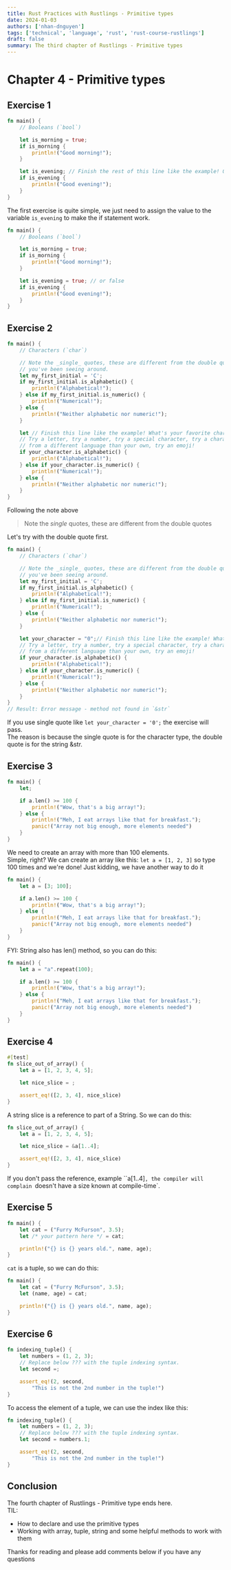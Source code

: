 ```yaml
---
title: Rust Practices with Rustlings - Primitive types
date: 2024-01-03
authors: ['nhan-dnguyen']
tags: ['technical', 'language', 'rust', 'rust-course-rustlings']
draft: false
summary: The third chapter of Rustlings - Primitive types
---
```


# Chapter 4 - Primitive types

## Exercise 1

```rust
fn main() {
    // Booleans (`bool`)

    let is_morning = true;
    if is_morning {
        println!("Good morning!");
    }

    let is_evening; // Finish the rest of this line like the example! Or make it be false!
    if is_evening {
        println!("Good evening!");
    }
}
```

The first exercise is quite simple, we just need to assign the value to the variable `is_evening` to make the if statement work.

```rust
fn main() {
    // Booleans (`bool`)

    let is_morning = true;
    if is_morning {
        println!("Good morning!");
    }

    let is_evening = true; // or false
    if is_evening {
        println!("Good evening!");
    }
}
```

## Exercise 2

```rust
fn main() {
    // Characters (`char`)

    // Note the _single_ quotes, these are different from the double quotes
    // you've been seeing around.
    let my_first_initial = 'C';
    if my_first_initial.is_alphabetic() {
        println!("Alphabetical!");
    } else if my_first_initial.is_numeric() {
        println!("Numerical!");
    } else {
        println!("Neither alphabetic nor numeric!");
    }

    let // Finish this line like the example! What's your favorite character?
    // Try a letter, try a number, try a special character, try a character
    // from a different language than your own, try an emoji!
    if your_character.is_alphabetic() {
        println!("Alphabetical!");
    } else if your_character.is_numeric() {
        println!("Numerical!");
    } else {
        println!("Neither alphabetic nor numeric!");
    }
}
```

Following the note above
> Note the _single_ quotes, these are different from the double quotes

Let's try with the double quote first.

```rust
fn main() {
    // Characters (`char`)

    // Note the _single_ quotes, these are different from the double quotes
    // you've been seeing around.
    let my_first_initial = 'C';
    if my_first_initial.is_alphabetic() {
        println!("Alphabetical!");
    } else if my_first_initial.is_numeric() {
        println!("Numerical!");
    } else {
        println!("Neither alphabetic nor numeric!");
    }

    let your_character = "0";// Finish this line like the example! What's your favorite character?
    // Try a letter, try a number, try a special character, try a character
    // from a different language than your own, try an emoji!
    if your_character.is_alphabetic() {
        println!("Alphabetical!");
    } else if your_character.is_numeric() {
        println!("Numerical!");
    } else {
        println!("Neither alphabetic nor numeric!");
    }
}
// Result: Error message - method not found in `&str`
```

If you use single quote like `let your_character = '0';` the exercise will pass. <br />
The reason is because the single quote is for the character type, the double quote is for the string &str. <br />

## Exercise 3

```rust
fn main() {
    let;

    if a.len() >= 100 {
        println!("Wow, that's a big array!");
    } else {
        println!("Meh, I eat arrays like that for breakfast.");
        panic!("Array not big enough, more elements needed")
    }
}
```

We need to create an array with more than 100 elements. <br />
Simple, right? We can create an array like this: `let a = [1, 2, 3]` so type 100 times and we're done!
Just kidding, we have another way to do it

```rust
fn main() {
    let a = [3; 100];

    if a.len() >= 100 {
        println!("Wow, that's a big array!");
    } else {
        println!("Meh, I eat arrays like that for breakfast.");
        panic!("Array not big enough, more elements needed")
    }
}
```

FYI: String also has len() method, so you can do this:

```rust
fn main() {
    let a = "a".repeat(100);

    if a.len() >= 100 {
        println!("Wow, that's a big array!");
    } else {
        println!("Meh, I eat arrays like that for breakfast.");
        panic!("Array not big enough, more elements needed")
    }
}
```

## Exercise 4

```rust
#[test]
fn slice_out_of_array() {
    let a = [1, 2, 3, 4, 5];

    let nice_slice = ;

    assert_eq!([2, 3, 4], nice_slice)
}
```

A string slice is a reference to part of a String. So we can do this:

```rust
fn slice_out_of_array() {
    let a = [1, 2, 3, 4, 5];

    let nice_slice = &a[1..4];

    assert_eq!([2, 3, 4], nice_slice)
}
```

If you don't pass the reference, example ``a[1..4]`, the compiler will complain `doesn't have a size known at compile-time`.

## Exercise 5

```rust
fn main() {
    let cat = ("Furry McFurson", 3.5);
    let /* your pattern here */ = cat;

    println!("{} is {} years old.", name, age);
}
```

`cat` is a tuple, so we can do this:

```rust
fn main() {
    let cat = ("Furry McFurson", 3.5);
    let (name, age) = cat;

    println!("{} is {} years old.", name, age);
}
```

## Exercise 6

```rust
fn indexing_tuple() {
    let numbers = (1, 2, 3);
    // Replace below ??? with the tuple indexing syntax.
    let second =;

    assert_eq!(2, second,
        "This is not the 2nd number in the tuple!")
}
```

To access the element of a tuple, we can use the index like this:

```rust
fn indexing_tuple() {
    let numbers = (1, 2, 3);
    // Replace below ??? with the tuple indexing syntax.
    let second = numbers.1;

    assert_eq!(2, second,
        "This is not the 2nd number in the tuple!")
}
```

## Conclusion

The fourth chapter of Rustlings - Primitive type ends here. <br />
TIL:

- How to declare and use the primitive types
- Working with array, tuple, string and some helpful methods to work with them

Thanks for reading and please add comments below if you have any questions
